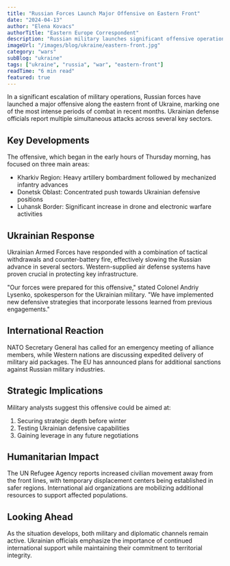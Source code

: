 ```yaml
---
title: "Russian Forces Launch Major Offensive on Eastern Front"
date: "2024-04-13"
author: "Elena Kovacs"
authorTitle: "Eastern Europe Correspondent"
description: "Russian military launches significant offensive operations in eastern Ukraine, targeting key strategic positions along the front line."
imageUrl: "/images/blog/ukraine/eastern-front.jpg"
category: "wars"
subBlog: "ukraine"
tags: ["ukraine", "russia", "war", "eastern-front"]
readTime: "6 min read"
featured: true
---
```


In a significant escalation of military operations, Russian forces have launched a major offensive along the eastern front of Ukraine, marking one of the most intense periods of combat in recent months. Ukrainian defense officials report multiple simultaneous attacks across several key sectors.

## Key Developments

The offensive, which began in the early hours of Thursday morning, has focused on three main areas:

- Kharkiv Region: Heavy artillery bombardment followed by mechanized infantry advances
- Donetsk Oblast: Concentrated push towards Ukrainian defensive positions
- Luhansk Border: Significant increase in drone and electronic warfare activities

## Ukrainian Response

Ukrainian Armed Forces have responded with a combination of tactical withdrawals and counter-battery fire, effectively slowing the Russian advance in several sectors. Western-supplied air defense systems have proven crucial in protecting key infrastructure.

"Our forces were prepared for this offensive," stated Colonel Andriy Lysenko, spokesperson for the Ukrainian military. "We have implemented new defensive strategies that incorporate lessons learned from previous engagements."

## International Reaction

NATO Secretary General has called for an emergency meeting of alliance members, while Western nations are discussing expedited delivery of military aid packages. The EU has announced plans for additional sanctions against Russian military industries.

## Strategic Implications

Military analysts suggest this offensive could be aimed at:

1. Securing strategic depth before winter
2. Testing Ukrainian defensive capabilities
3. Gaining leverage in any future negotiations

## Humanitarian Impact

The UN Refugee Agency reports increased civilian movement away from the front lines, with temporary displacement centers being established in safer regions. International aid organizations are mobilizing additional resources to support affected populations.

## Looking Ahead

As the situation develops, both military and diplomatic channels remain active. Ukrainian officials emphasize the importance of continued international support while maintaining their commitment to territorial integrity. 